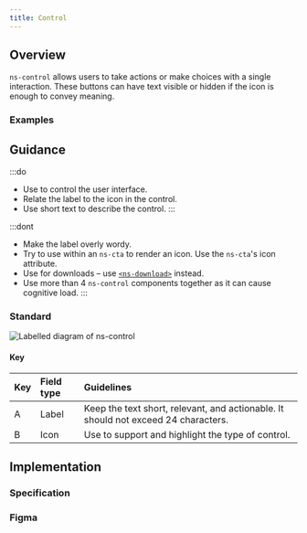 ```yaml
---
title: Control
---
```





## Overview

<CompDetails name={componentName} />

`ns-control` allows users to take actions or make choices with a single interaction. These buttons can have text visible or hidden if the icon is enough to convey meaning. 

### Examples

<ExampleViewer type="standard" />

## Guidance

:::do
- Use to control the user interface.
- Relate the label to the icon in the control.
- Use short text to describe the control.
:::

:::dont
- Make the label overly wordy.
- Try to use within an `ns-cta` to render an icon. Use the `ns-cta`'s icon attribute.
- Use for downloads – use [`<ns-download>`](/components/ns-download) instead.
- Use more than 4 `ns-control` components together as it can cause cognitive load.
:::

### Standard

![Labelled diagram of ns-control](@assets/components/ns-control/guidance.webp)

#### Key

| Key | Field type | Guidelines |
| :--- | :--- | :--- |
| <span class="marker">A</span> | Label | Keep the text short, relevant, and actionable. It should not exceed 24 characters. |
| <span class="marker">B</span> | Icon | Use to support and highlight the type of control. |

## Implementation

### Specification

<Specification name={componentName} />

### Figma

<Figma name={componentName} />
